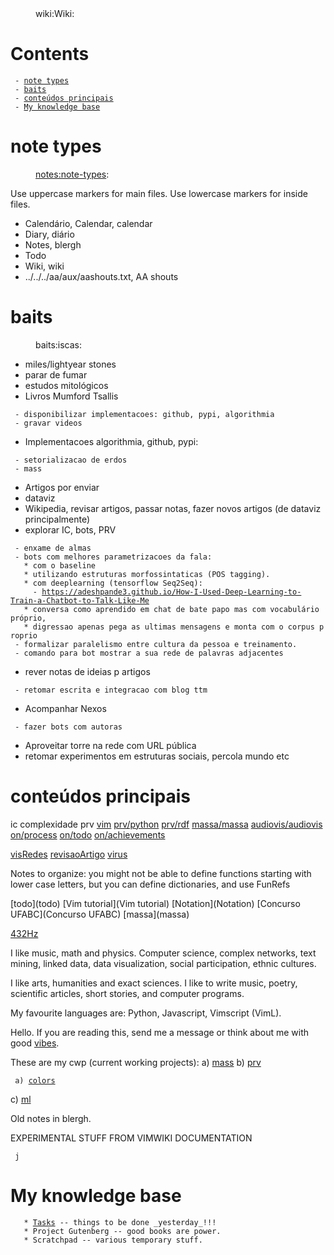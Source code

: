 :wiki:Wiki:
= Contents =
  - [[#note types|note types]]
  - [[#baits|baits]]
  - [[#conteúdos principais|conteúdos principais]]
  - [[#My knowledge base|My knowledge base]]


= note types = 
:notes:note-types:
Use uppercase markers for main files.
Use lowercase markers for inside files.
* Calendário, Calendar, calendar
* Diary, diário
* Notes, blergh
* Todo
* Wiki, wiki
* ../../../aa/aux/aashouts.txt, AA shouts

= baits =
:baits:iscas:
* miles/lightyear stones
* parar de fumar
* estudos mitológicos
* Livros Mumford Tsallis
  - disponibilizar implementacoes: github, pypi, algorithmia
  - gravar videos
* Implementacoes algorithmia, github, pypi:
  - setorializacao de erdos
  - mass
* Artigos por enviar
* dataviz
* Wikipedia, revisar artigos, passar notas, fazer novos artigos (de dataviz principalmente)
* explorar IC, bots, PRV
  - enxame de almas
  - bots com melhores parametrizacoes da fala:
    * com o baseline
    * utilizando estruturas morfossintaticas (POS tagging).
    * com deeplearning (tensorflow Seq2Seq):
      - https://adeshpande3.github.io/How-I-Used-Deep-Learning-to-Train-a-Chatbot-to-Talk-Like-Me
    * conversa como aprendido em chat de bate papo mas com vocabulário próprio,
    * digressao apenas pega as ultimas mensagens e monta com o corpus proprio
  - formalizar paralelismo entre cultura da pessoa e treinamento.
  - comando para bot mostrar a sua rede de palavras adjacentes
* rever notas de ideias p artigos
  - retomar escrita e integracao com blog ttm
* Acompanhar Nexos
  - fazer bots com autoras
* Aproveitar torre na rede com URL pública
* retomar experimentos em estruturas sociais, percola mundo etc

= conteúdos principais =

ic complexidade
prv [[prv/|vim]] [[prv/python]] [[prv/rdf]]
[[massa/massa]]
[[audiovis/audiovis]]
[[on/process]] [[on/todo]] [[on/achievements]]



[[visRedes]]
[[revisaoArtigo]]
[[virus]]

Notes to organize:
you might not be able to define functions
starting with lower case letters, but you
can define dictionaries, and use FunRefs


[todo](todo)
[Vim tutorial](Vim tutorial)
[Notation](Notation)
[Concurso UFABC](Concurso UFABC)
[massa](massa)



[[432Hz]]


I like music, math and physics.
Computer science, complex networks,
text mining, linked data, data visualization, social participation,
ethnic cultures.

I like arts, humanities and exact sciences.
I like to write music, poetry, scientific articles, short stories, and
computer programs.

My favourite languages are:
Python, Javascript, Vimscript (VimL).

Hello. If you are reading this,
send me a message or think about me
with good [[vibes]].

These are my cwp (current working projects):
a) [[mass]]
b) [[prv]]
  a) [[colors]]
c) [[ml]]

Old notes in blergh.


EXPERIMENTAL STUFF FROM VIMWIKI DOCUMENTATION
  j
= My knowledge base =
    * [[Tasks]] -- things to be done _yesterday_!!!
    * Project Gutenberg -- good books are power.
    * Scratchpad -- various temporary stuff.
